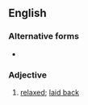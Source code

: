 ==English==

===Alternative forms===
* {{l|en|loosey goosey}}

===Adjective===
{{en-adj}}

# {{label|en|US}} [[relaxed]]; [[laid back]]